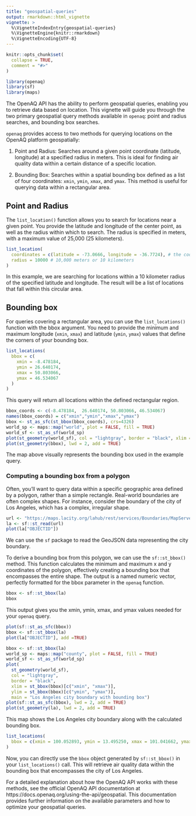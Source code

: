 ```yaml
---
title: "geospatial-queries"
output: rmarkdown::html_vignette
vignette: >
  %\VignetteIndexEntry{geospatial-queries}
  %\VignetteEngine{knitr::rmarkdown}
  %\VignetteEncoding{UTF-8}
---
```


```r
knitr::opts_chunk$set(
  collapse = TRUE,
  comment = "#>"
)
```

```r
library(openaq)
library(sf)
library(maps)
```


The OpenAQ API has the ability to perform geospatial queries, enabling you to
retrieve data based on location. This vignette will guide you through the two
primary geospatial query methods available in `openaq`: point and radius
searches, and bounding box searches.

`openaq` provides access to two methods for querying locations on the OpenAQ
platform geospatially:

1. Point and Radius: Searches around a given point coordinate (latitude,
longitude) at a specified radius in meters.  This is ideal for finding air
quality data within a certain distance of a specific location.

2. Bounding Box: Searches within a spatial bounding box defined as a list of
four coordinates: `xmin`, `ymin`, `xmax`, and `ymax`. This method is useful for
querying data within a rectangular area.

## Point and Radius

The `list_location()` function allows you to search for locations near a given
point. You provide the latitude and longitude of the center point, as well as
the radius within which to search. The radius is specified in meters, with a
maximum value of 25,000 (25 kilometers).

```r
list_location(
  coordinates = c(latitude = -73.0666, longitude = -36.7724), # the coordinates in Concepción, Chile.
  radius = 10000 # 10,000 meters or 10 kilometers
)
```

In this example, we are searching for locations within a 10 kilometer radius of
the specified latitude and longitude. The result will be a list of locations
that fall within this circular area.

## Bounding box

For queries covering a rectangular area, you can use the `list_locations()`
function with the bbox argument. You need to provide the minimum and maximum
longitude (`xmin`, `xmax`) and latitude (`ymin`, `ymax`) values that define the
corners of your bounding box.

```r
list_locations(
  bbox = c(
    xmin = -8.478184,
    ymin = 26.640174,
    xmax = 50.803066,
    ymax = 46.534067
  )
)
```

This query will return all locations within the defined rectangular region.

```r
bbox_coords <- c(-8.478184,  26.640174, 50.803066, 46.534067)
names(bbox_coords) = c("xmin","ymin","xmax","ymax")
bbox <- st_as_sfc(st_bbox(bbox_coords), crs=4326)
world_sp <- maps::map("world", plot = FALSE, fill = TRUE)
world_sf <- st_as_sf(world_sp)
plot(st_geometry(world_sf), col = "lightgray", border = "black", xlim = st_bbox(bbox)[c("xmin", "xmax")], ylim = st_bbox(bbox)[c("ymin", "ymax")]) 
plot(st_geometry(bbox), lwd = 2, add = TRUE)
```

The map above visually represents the bounding box used in the example query.

### Computing a bounding box from a polygon

Often, you'll want to query data within a specific geographic area defined by a
polygon, rather than a simple rectangle. Real-world boundaries are often complex
shapes. For instance, consider the boundary of the city of Los Angeles, which
has a complex, irregular shape.

```r
url <- "https://maps.lacity.org/lahub/rest/services/Boundaries/MapServer/7/query?outFields=*&where=1%3D1&f=geojson"
la <- sf::st_read(url)
plot(la["OBJECTID"])
```

We can use the `sf` package to read the GeoJSON data representing the city
boundary.

To derive a bounding box from this polygon, we can use the `sf::st_bbox()`
method. This function calculates the minimum and maximum x and y coordinates of
the polygon, effectively creating a bounding box that encompasses the entire
shape. The output is a named numeric vector, perfectly formatted for the bbox
parameter in the `openaq` function.

```r
bbox <- sf::st_bbox(la)
bbox
```

This output gives you the xmin, ymin, xmax, and ymax values needed for your
`openaq` query.

```r
plot(sf::st_as_sfc(bbox))
bbox <- sf::st_bbox(la)
plot(la["OBJECTID"], add =TRUE)
```


```r
bbox <- sf::st_bbox(la)
world_sp <- maps::map("county", plot = FALSE, fill = TRUE)
world_sf <- st_as_sf(world_sp)
plot(
  st_geometry(world_sf), 
  col = "lightgray", 
  border = "black", 
  xlim = st_bbox(bbox)[c("xmin", "xmax")],
  ylim = st_bbox(bbox)[c("ymin", "ymax")],
  main = "Los Angeles city boundary with bounding box") 
plot(sf::st_as_sfc(bbox), lwd = 2, add = TRUE)
plot(st_geometry(la), lwd = 2, add = TRUE)

```

This map shows the Los Angeles city boundary along with the calculated bounding
box.


```r
list_locations(
  bbox = c(xmin = 100.052893, ymin = 13.495250, xmax = 101.041662, ymax = 13.974828)
)
```

Now, you can directly use the `bbox` object generated by `sf::st_bbox()` in your
`list_locations()` call. This will retrieve air quality data within the bounding
box that encompasses the city of Los Angeles.

For a detailed explanation about how the OpenAQ API works with these methods,
see the official OpenAQ API documentation at
https://docs.openaq.org/using-the-api/geospatial.  This documentation provides
further information on the available parameters and how to optimize your
geospatial queries.